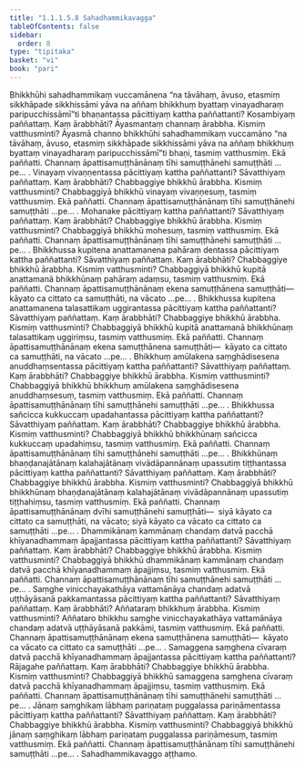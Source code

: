 ```yaml
---
title: "1.1.1.5.8 Sahadhammikavagga"
tableOfContents: false
sidebar:
  order: 8
type: "tipitaka"
basket: "vi"
book: "pari"
---
```



<DynamicBreadcrumb />

<Division number="124" book="pari" e="ch" v="5" p="36">

<Paragraph number="196" book="pari">
Bhikkhūhi sahadhammikaṃ vuccamānena “na tāvāhaṃ, āvuso, etasmiṃ sikkhāpade sikkhissāmi yāva na aññaṃ bhikkhuṃ byattaṃ vinayadharaṃ paripucchissāmī”ti bhaṇantassa pācittiyaṃ kattha paññattanti? Kosambiyaṃ paññattaṃ. Kaṃ ārabbhāti? Āyasmantaṃ channaṃ ārabbha. Kismiṃ vatthusminti? Āyasmā channo bhikkhūhi sahadhammikaṃ vuccamāno “na tāvāhaṃ, āvuso, etasmiṃ sikkhāpade sikkhissāmi yāva na aññaṃ bhikkhuṃ byattaṃ vinayadharaṃ paripucchissāmī”ti bhaṇi, tasmiṃ vatthusmiṃ. Ekā paññatti. Channaṃ āpattisamuṭṭhānānaṃ tīhi samuṭṭhānehi samuṭṭhāti …pe… .
</Paragraph>

</Division>
<Division number="125" book="pari" e="ch" v="5" p="37">

<Paragraph number="197" book="pari">
Vinayaṃ vivaṇṇentassa pācittiyaṃ kattha paññattanti? Sāvatthiyaṃ paññattaṃ. Kaṃ ārabbhāti? Chabbaggiye bhikkhū ārabbha. Kismiṃ vatthusminti? Chabbaggiyā bhikkhū vinayaṃ vivaṇṇesuṃ, tasmiṃ vatthusmiṃ. Ekā paññatti. Channaṃ āpattisamuṭṭhānānaṃ tīhi samuṭṭhānehi samuṭṭhāti …pe… .
</Paragraph>

</Division>
<Division number="126" book="pari" e="ch" v="5" p="37">

<Paragraph number="198" book="pari">
Mohanake pācittiyaṃ kattha paññattanti? Sāvatthiyaṃ paññattaṃ. Kaṃ ārabbhāti? Chabbaggiye bhikkhū ārabbha. Kismiṃ vatthusminti? Chabbaggiyā bhikkhū mohesuṃ, tasmiṃ vatthusmiṃ. Ekā paññatti. Channaṃ āpattisamuṭṭhānānaṃ tīhi samuṭṭhānehi samuṭṭhāti …pe… .
</Paragraph>

</Division>
<Division number="127" book="pari" e="ch" v="5" p="37">

<Paragraph number="199" book="pari">
Bhikkhussa kupitena anattamanena pahāraṃ dentassa pācittiyaṃ kattha paññattanti? Sāvatthiyaṃ paññattaṃ. Kaṃ ārabbhāti? Chabbaggiye bhikkhū ārabbha. Kismiṃ vatthusminti? Chabbaggiyā bhikkhū kupitā anattamanā bhikkhūnaṃ pahāraṃ adaṃsu, tasmiṃ vatthusmiṃ. Ekā paññatti. Channaṃ āpattisamuṭṭhānānaṃ ekena samuṭṭhānena samuṭṭhāti—  kāyato ca cittato ca samuṭṭhāti, na vācato …pe… .
</Paragraph>

</Division>
<Division number="128" book="pari" e="ch" v="5" p="37">

<Paragraph number="200" book="pari">
Bhikkhussa kupitena anattamanena talasattikaṃ uggirantassa pācittiyaṃ kattha paññattanti? Sāvatthiyaṃ paññattaṃ. Kaṃ ārabbhāti? Chabbaggiye bhikkhū ārabbha. Kismiṃ vatthusminti? Chabbaggiyā bhikkhū kupitā anattamanā bhikkhūnaṃ talasattikaṃ uggiriṃsu, tasmiṃ vatthusmiṃ. Ekā paññatti. Channaṃ āpattisamuṭṭhānānaṃ ekena samuṭṭhānena samuṭṭhāti—  kāyato ca cittato ca samuṭṭhāti, na vācato …pe… .
</Paragraph>

</Division>
<Division number="129" book="pari" e="ch" v="5" p="37">

<Paragraph number="201" book="pari">
Bhikkhuṃ amūlakena saṃghādisesena anuddhaṃsentassa pācittiyaṃ kattha paññattanti? Sāvatthiyaṃ paññattaṃ. Kaṃ ārabbhāti? Chabbaggiye bhikkhū ārabbha. Kismiṃ vatthusminti? Chabbaggiyā bhikkhū bhikkhuṃ amūlakena saṃghādisesena anuddhaṃsesuṃ, tasmiṃ vatthusmiṃ. Ekā paññatti. Channaṃ āpattisamuṭṭhānānaṃ tīhi samuṭṭhānehi samuṭṭhāti …pe… .
</Paragraph>

</Division>
<Division number="130" book="pari" e="ch" v="5" p="38">

<Paragraph number="202" book="pari">
Bhikkhussa sañcicca kukkuccaṃ upadahantassa pācittiyaṃ kattha paññattanti? Sāvatthiyaṃ paññattaṃ. Kaṃ ārabbhāti? Chabbaggiye bhikkhū ārabbha. Kismiṃ vatthusminti? Chabbaggiyā bhikkhū bhikkhūnaṃ sañcicca kukkuccaṃ upadahiṃsu, tasmiṃ vatthusmiṃ. Ekā paññatti. Channaṃ āpattisamuṭṭhānānaṃ tīhi samuṭṭhānehi samuṭṭhāti …pe… .
</Paragraph>

</Division>
<Division number="131" book="pari" e="ch" v="5" p="38">

<Paragraph number="203" book="pari">
Bhikkhūnaṃ bhaṇḍanajātānaṃ kalahajātānaṃ vivādāpannānaṃ upassutiṃ tiṭṭhantassa pācittiyaṃ kattha paññattanti? Sāvatthiyaṃ paññattaṃ. Kaṃ ārabbhāti? Chabbaggiye bhikkhū ārabbha. Kismiṃ vatthusminti? Chabbaggiyā bhikkhū bhikkhūnaṃ bhaṇḍanajātānaṃ kalahajātānaṃ vivādāpannānaṃ upassutiṃ tiṭṭhahiṃsu, tasmiṃ vatthusmiṃ. Ekā paññatti. Channaṃ āpattisamuṭṭhānānaṃ dvīhi samuṭṭhānehi samuṭṭhāti—  siyā kāyato ca cittato ca samuṭṭhāti, na vācato; siyā kāyato ca vācato ca cittato ca samuṭṭhāti …pe… .
</Paragraph>

</Division>
<Division number="132" book="pari" e="ch" v="5" p="38">

<Paragraph number="204" book="pari">
Dhammikānaṃ kammānaṃ chandaṃ datvā pacchā khīyanadhammaṃ āpajjantassa pācittiyaṃ kattha paññattanti? Sāvatthiyaṃ paññattaṃ. Kaṃ ārabbhāti? Chabbaggiye bhikkhū ārabbha. Kismiṃ vatthusminti? Chabbaggiyā bhikkhū dhammikānaṃ kammānaṃ chandaṃ datvā pacchā khīyanadhammaṃ āpajjiṃsu, tasmiṃ vatthusmiṃ. Ekā paññatti. Channaṃ āpattisamuṭṭhānānaṃ tīhi samuṭṭhānehi samuṭṭhāti …pe… .
</Paragraph>

</Division>
<Division number="133" book="pari" e="ch" v="5" p="38">

<Paragraph number="205" book="pari">
Saṃghe vinicchayakathāya vattamānāya chandaṃ adatvā uṭṭhāyāsanā pakkamantassa pācittiyaṃ kattha paññattanti? Sāvatthiyaṃ paññattaṃ. Kaṃ ārabbhāti? Aññataraṃ bhikkhuṃ ārabbha. Kismiṃ vatthusminti? Aññataro bhikkhu saṃghe vinicchayakathāya vattamānāya chandaṃ adatvā uṭṭhāyāsanā pakkāmi, tasmiṃ vatthusmiṃ. Ekā paññatti. Channaṃ āpattisamuṭṭhānānaṃ ekena samuṭṭhānena samuṭṭhāti—  kāyato ca vācato ca cittato ca samuṭṭhāti …pe… .
</Paragraph>

</Division>
<Division number="134" book="pari" e="ch" v="5" p="39">

<Paragraph number="206" book="pari">
Samaggena saṃghena cīvaraṃ datvā pacchā khīyanadhammaṃ āpajjantassa pācittiyaṃ kattha paññattanti? Rājagahe paññattaṃ. Kaṃ ārabbhāti? Chabbaggiye bhikkhū ārabbha. Kismiṃ vatthusminti? Chabbaggiyā bhikkhū samaggena saṃghena cīvaraṃ datvā pacchā khīyanadhammaṃ āpajjiṃsu, tasmiṃ vatthusmiṃ. Ekā paññatti. Channaṃ āpattisamuṭṭhānānaṃ tīhi samuṭṭhānehi samuṭṭhāti …pe… .
</Paragraph>

</Division>
<Division number="135" book="pari" e="ch" v="5" p="39">

<Paragraph number="207" book="pari">
Jānaṃ saṃghikaṃ lābhaṃ pariṇataṃ puggalassa pariṇāmentassa pācittiyaṃ kattha paññattanti? Sāvatthiyaṃ paññattaṃ. Kaṃ ārabbhāti? Chabbaggiye bhikkhū ārabbha. Kismiṃ vatthusminti? Chabbaggiyā bhikkhū jānaṃ saṃghikaṃ lābhaṃ pariṇataṃ puggalassa pariṇāmesuṃ, tasmiṃ vatthusmiṃ. Ekā paññatti. Channaṃ āpattisamuṭṭhānānaṃ tīhi samuṭṭhānehi samuṭṭhāti …pe… .

</Paragraph>
</Division>

<Paragraph number="208" type="center" book="pari">
Sahadhammikavaggo aṭṭhamo.
</Paragraph>